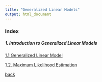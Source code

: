 ```yaml
---
title: "Generalized Linear Models"
output: html_document
---
```



### Index



##### 1. Introduction to Generalized Linear Models

[1.1 Generalized Linear Model](./glm/1_1.html)

[1.2. Maximum Likelihood Estimation](./glm/1_2.html)


[back](./)
